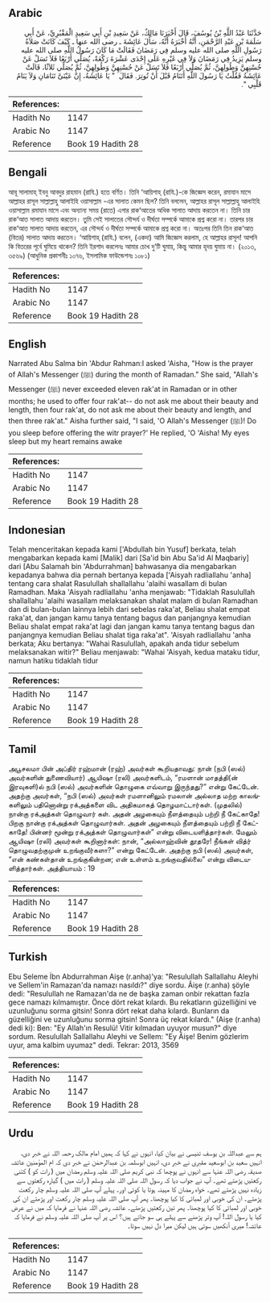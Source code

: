 ## Arabic


<div dir="rtl" lang="ar" style={{fontSize:'larger',backgroundColor:'#f8f9fa',padding:20}}>
حَدَّثَنَا عَبْدُ اللَّهِ بْنُ يُوسُفَ، قَالَ أَخْبَرَنَا مَالِكٌ، عَنْ سَعِيدِ بْنِ أَبِي سَعِيدٍ الْمَقْبُرِيِّ، عَنْ أَبِي سَلَمَةَ بْنِ عَبْدِ الرَّحْمَنِ، أَنَّهُ أَخْبَرَهُ أَنَّهُ، سَأَلَ عَائِشَةَ ـ رضى الله عنها ـ كَيْفَ كَانَتْ صَلاَةُ رَسُولِ اللَّهِ صلى الله عليه وسلم فِي رَمَضَانَ فَقَالَتْ مَا كَانَ رَسُولُ اللَّهِ صلى الله عليه وسلم يَزِيدُ فِي رَمَضَانَ وَلاَ فِي غَيْرِهِ عَلَى إِحْدَى عَشْرَةَ رَكْعَةً، يُصَلِّي أَرْبَعًا فَلاَ تَسَلْ عَنْ حُسْنِهِنَّ وَطُولِهِنَّ، ثُمَّ يُصَلِّي أَرْبَعًا فَلاَ تَسَلْ عَنْ حُسْنِهِنَّ وَطُولِهِنَّ، ثُمَّ يُصَلِّي ثَلاَثًا، قَالَتْ عَائِشَةُ فَقُلْتُ يَا رَسُولَ اللَّهِ أَتَنَامُ قَبْلَ أَنْ تُوتِرَ‏.‏ فَقَالَ ‏ "‏ يَا عَائِشَةُ، إِنَّ عَيْنَىَّ تَنَامَانِ وَلاَ يَنَامُ قَلْبِي ‏"‏‏.‏
</div>
<div style={{backgroundColor:'#f8f9fa',padding:20, marginBottom: 10}}><table> <thead> <tr> <th>References:</th> <th></th> </tr> </thead> <tbody><tr><td>Hadith No</td><td>1147</td></tr><tr><td>Arabic No</td><td>1147</td></tr><tr><td>Reference</td><td>Book 19 Hadith 28</td></tr></tbody></table></div>

## Bengali


<div dir="ltr" lang="bn" style={{fontSize:'larger',backgroundColor:'#f8f9fa',padding:20}}>
আবূ সালামাহ্ ইবনু আবদুর রাহমান (রাযি.) হতে বর্ণিত। তিনি ‘আয়িশাহ্ (রাযি.)-কে জিজ্ঞেস করেন, রমাযান মাসে আল্লাহর রাসূল সাল্লাল্লাহু আলাইহি ওয়াসাল্লাম -এর সালাত কেমন ছিল? তিনি বললেন, আল্লাহর রাসূল সাল্লাল্লাহু আলাইহি ওয়াসাল্লাম রমাযান মাসে এবং অন্যান্য সময় (রাতে) এগার রাক‘আতের অধিক সালাত আদায় করতেন না। তিনি চার রাক‘আত সালাত আদায় করতেন। তুমি সেই সালাতের সৌন্দর্য ও দীর্ঘতা সম্পর্কে আমাকে প্রশ্ন করো না। তারপর চার রাক‘আত সালাত আদায় করতেন, এর সৌন্দর্য ও দীর্ঘতা সম্পর্কে আমাকে প্রশ্ন করো না। অতঃপর তিনি তিন রাক‘আত (বিতর) সালাত আদায় করতেন। ‘আয়িশাহ্ (রাযি.) বলেন, (একদা) আমি জিজ্ঞেস করলাম, হে আল্লাহর রাসূল! আপনি কি বিতরের পূর্বে ঘুমিয়ে থাকেন? তিনি ইরশাদ করলেনঃ আমার চোখ দু’টি ঘুমায়, কিন্তু আমার হৃদয় ঘুমায় না। (২০১৩, ৩৫৬৯) (আধুনিক প্রকাশনীঃ ১০৭৬, ইসলামিক ফাউন্ডেশনঃ ১০৮১)
</div>
<div style={{backgroundColor:'#f8f9fa',padding:20, marginBottom: 10}}><table> <thead> <tr> <th>References:</th> <th></th> </tr> </thead> <tbody><tr><td>Hadith No</td><td>1147</td></tr><tr><td>Arabic No</td><td>1147</td></tr><tr><td>Reference</td><td>Book 19 Hadith 28</td></tr></tbody></table></div>

## English


<div dir="ltr" lang="en" style={{fontSize:'larger',backgroundColor:'#f8f9fa',padding:20}}>
Narrated Abu Salma bin 'Abdur Rahman:I asked 'Aisha, "How is the prayer of Allah's Messenger (ﷺ) during the month of Ramadan." She said, "Allah's Messenger (ﷺ) never exceeded eleven rak'at in Ramadan or in other months; he used to offer four rak'at-- do not ask me about their beauty and length, then four rak'at, do not ask me about their beauty and length, and then three rak'at." Aisha further said, "I said, 'O Allah's Messenger (ﷺ)! Do you sleep before offering the witr prayer?' He replied, 'O 'Aisha! My eyes sleep but my heart remains awake
</div>
<div style={{backgroundColor:'#f8f9fa',padding:20, marginBottom: 10}}><table> <thead> <tr> <th>References:</th> <th></th> </tr> </thead> <tbody><tr><td>Hadith No</td><td>1147</td></tr><tr><td>Arabic No</td><td>1147</td></tr><tr><td>Reference</td><td>Book 19 Hadith 28</td></tr></tbody></table></div>

## Indonesian


<div dir="ltr" lang="id" style={{fontSize:'larger',backgroundColor:'#f8f9fa',padding:20}}>
Telah menceritakan kepada kami ['Abdullah bin Yusuf] berkata, telah mengabarkan kepada kami [Malik] dari [Sa'id bin Abu Sa'id Al Maqbariy] dari [Abu Salamah bin 'Abdurrahman] bahwasanya dia mengabarkan kepadanya bahwa dia pernah bertanya kepada ['Aisyah radliallahu 'anha] tentang cara shalat Rasulullah shallallahu 'alaihi wasallam di bulan Ramadhan. Maka 'Aisyah radliallahu 'anha menjawab: "Tidaklah Rasulullah shallallahu 'alaihi wasallam melaksanakan shalat malam di bulan Ramadhan dan di bulan-bulan lainnya lebih dari sebelas raka'at, Beliau shalat empat raka'at, dan jangan kamu tanya tentang bagus dan panjangnya kemudian Beliau shalat empat raka'at lagi dan jangan kamu tanya tentang bagus dan panjangnya kemudian Beliau shalat tiga raka'at". 'Aisyah radliallahu 'anha berkata; Aku bertanya: "Wahai Rasulullah, apakah anda tidur sebelum melaksanakan witir?" Beliau menjawab: "Wahai 'Aisyah, kedua mataku tidur, namun hatiku tidaklah tidur
</div>
<div style={{backgroundColor:'#f8f9fa',padding:20, marginBottom: 10}}><table> <thead> <tr> <th>References:</th> <th></th> </tr> </thead> <tbody><tr><td>Hadith No</td><td>1147</td></tr><tr><td>Arabic No</td><td>1147</td></tr><tr><td>Reference</td><td>Book 19 Hadith 28</td></tr></tbody></table></div>

## Tamil


<div dir="ltr" lang="ta" style={{fontSize:'larger',backgroundColor:'#f8f9fa',padding:20}}>
அபூசலமா பின் அப்திர் ரஹ்மான் (ரஹ்) அவர்கள் கூறியதாவது: நான் (நபி (ஸல்) அவர்களின் துணைவியார்) ஆயிஷா (ரலி) அவர்களிடம், “ரமளான் மாதத்தி(ன் இரவுகளி)ல் நபி (ஸல்) அவர்களின் தொழுகை எவ்வாறு இருந்தது?” என்று கேட்டேன். அதற்கு அவர்கள், “நபி (ஸல்) அவர்கள் ரமளானிலும் ரமலான் அல்லாத மற்ற காலங்களிலும் பதினொன்று ரக்அத்களை விட அதிகமாகத் தொழமாட்டார்கள். (முதலில்) நான்கு ரக்அத்கள் தொழுவார் கள். அதன் அழகையும் நீளத்தையும் பற்றி நீ கேட்காதே! பிறகு நான்கு ரக்அத்கள் தொழுவார்கள். அதன் அழகையும் நீளத்தையும் பற்றி நீ கேட்காதே! பின்னர் மூன்று ரக்அத்கள் தொழுவார்கள்” என்று விடையளித்தார்கள். மேலும் ஆயிஷா (ரலி) அவர்கள் கூறினார்கள்: நான், “அல்லாஹ்வின் தூதரே! நீங்கள் வித்ர் தொழுவதற்குமுன் உறங்குவீர்களா?” என்று கேட்டேன். அதற்கு நபி (ஸல்) அவர்கள், “என் கண்கள்தான் உறங்குகின்றன; என் உள்ளம் உறங்குவதில்லை” என்று விடையளித்தார்கள். அத்தியாயம் : 19
</div>
<div style={{backgroundColor:'#f8f9fa',padding:20, marginBottom: 10}}><table> <thead> <tr> <th>References:</th> <th></th> </tr> </thead> <tbody><tr><td>Hadith No</td><td>1147</td></tr><tr><td>Arabic No</td><td>1147</td></tr><tr><td>Reference</td><td>Book 19 Hadith 28</td></tr></tbody></table></div>

## Turkish


<div dir="ltr" lang="tr" style={{fontSize:'larger',backgroundColor:'#f8f9fa',padding:20}}>
Ebu Seleme İbn Abdurrahman Aişe (r.anha)'ya: "Resulullah Sallallahu Aleyhi ve Sellem'in Ramazan'da namazı nasıldı?" diye sordu. Âişe (r.anha) şöyle dedi: "Resulullah ne Ramazan'da ne de başka zaman onbir rekattan fazla gece namazı kılmamıştır. Önce dört rekat kılardı. Bu rekatların güzelliğini ve uzunluğunu sorma gitsin! Sonra dört rekat daha kılardı. Bunların da güzelliğini ve uzunluğunu sorma gitsin! Sonra üç rekat kılardı." (Aişe (r.anha) dedi ki): Ben: "Ey Allah'ın Resulü! Vitir kılmadan uyuyor musun?" diye sordum. Resulullah Sallallahu Aleyhi ve Sellem: "Ey Âişe! Benim gözlerim uyur, ama kalbim uyumaz" dedi. Tekrar: 2013, 3569
</div>
<div style={{backgroundColor:'#f8f9fa',padding:20, marginBottom: 10}}><table> <thead> <tr> <th>References:</th> <th></th> </tr> </thead> <tbody><tr><td>Hadith No</td><td>1147</td></tr><tr><td>Arabic No</td><td>1147</td></tr><tr><td>Reference</td><td>Book 19 Hadith 28</td></tr></tbody></table></div>

## Urdu


<div dir="rtl" lang="ur" style={{fontSize:'larger',backgroundColor:'#f8f9fa',padding:20}}>
ہم سے عبداللہ بن یوسف تنیسی نے بیان کیا، انہوں نے کہا کہ ہمیں امام مالک رحمہ اللہ نے خبر دی، انہیں سعید بن ابوسعید مقبری نے خبر دی، انہیں ابوسلمہ بن عبدالرحمٰن نے خبر دی کہ ام المؤمنین عائشہ صدیقہ رضی اللہ عنہا سے انہوں نے پوچھا کہ نبی کریم صلی اللہ علیہ وسلم رمضان میں ( رات کو ) کتنی رکعتیں پڑھتے تھے۔ آپ نے جواب دیا کہ رسول اللہ صلی اللہ علیہ وسلم ( رات میں ) گیارہ رکعتوں سے زیادہ نہیں پڑھتے تھے۔ خواہ رمضان کا مہینہ ہوتا یا کوئی اور۔ پہلے آپ صلی اللہ علیہ وسلم چار رکعت پڑھتے۔ ان کی خوبی اور لمبائی کا کیا پوچھنا۔ پھر آپ صلی اللہ علیہ وسلم چار رکعت اور پڑھتے ان کی خوبی اور لمبائی کا کیا پوچھنا۔ پھر تین رکعتیں پڑھتے۔ عائشہ رضی اللہ عنہا نے فرمایا کہ میں نے عرض کیا یا رسول اللہ! آپ وتر پڑھنے سے پہلے ہی سو جاتے ہیں؟ اس پر آپ صلی اللہ علیہ وسلم نے فرمایا کہ عائشہ! میری آنکھیں سوتی ہیں لیکن میرا دل نہیں سوتا۔
</div>
<div style={{backgroundColor:'#f8f9fa',padding:20, marginBottom: 10}}><table> <thead> <tr> <th>References:</th> <th></th> </tr> </thead> <tbody><tr><td>Hadith No</td><td>1147</td></tr><tr><td>Arabic No</td><td>1147</td></tr><tr><td>Reference</td><td>Book 19 Hadith 28</td></tr></tbody></table></div>